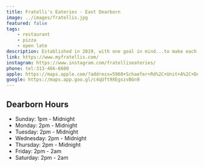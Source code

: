 ```yaml
---
title: Fratelli's Eateries - East Dearborn
image: ../images/fratellis.jpg
featured: false
tags:
    - restaurant
    - pizza
    - open late
description: Established in 2019, with one goal in mind...to make each and every experience with us a memorable one. Our wide array of menu items has something for everyone! Our secret is simple, everything is made from the heart. Why Fratelli's? Because we are so much more than pizza!  Not only are we famous for pizzas, but we are also famous for our Smash Burgers, Crispy Chicken Sandwiches, Fish & Chips, Wings & Tenders, Fish & Shrimp Tacos and so much more! 
link: https://www.myfratellis.com/
instagram: https://www.instagram.com/fratelliseateries/
phone: tel:313-466-6600
apple: https://maps.apple.com/?address=5960+Schaefer+Rd%2C+Unit+A%2C+Dearborn%2C+MI+48126%2C+United+States&auid=14135043015866459018&ll=42.3329143%2C-83.1759875&lsp=9902&q=Fratelli%27s+Eateries
google: https://maps.app.goo.gl/c4qUft9XEgszvBGn9
---
```


## Dearborn Hours

- Sunday: 1pm - Midnight
- Monday: 2pm - Midnight
- Tuesday: 2pm - Midnight
- Wednesday: 2pm - Midnight
- Thursday: 2pm - Midnight
- Friday: 2pm - 2am
- Saturday: 2pm - 2am
